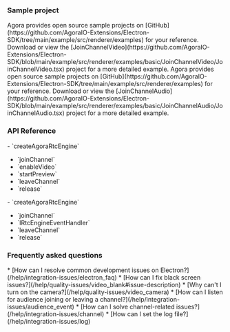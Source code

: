 <PlatformWrapper platform = "electron">

### Sample project
<ProductWrapper notAllowed="voice-calling">
Agora provides open source sample projects on [GitHub](https://github.com/AgoraIO-Extensions/Electron-SDK/tree/main/example/src/renderer/examples) for your reference. Download or view the [JoinChannelVideo](https://github.com/AgoraIO-Extensions/Electron-SDK/blob/main/example/src/renderer/examples/basic/JoinChannelVideo/JoinChannelVideo.tsx) project for a more detailed example.
</ProductWrapper>

<ProductWrapper product="voice-calling">
Agora provides open source sample projects on [GitHub](https://github.com/AgoraIO-Extensions/Electron-SDK/tree/main/example/src/renderer/examples) for your reference. Download or view the [JoinChannelAudio](https://github.com/AgoraIO-Extensions/Electron-SDK/blob/main/example/src/renderer/examples/basic/JoinChannelAudio/JoinChannelAudio.tsx) project for a more detailed example.
</ProductWrapper>



### API Reference
<ProductWrapper notAllowed="voice-calling">
- <Link to="{{Global.API_REF_ELECTRON_ROOT}}/class_irtcengine.html#api_createagorartcengine">`createAgoraRtcEngine`</Link>

- <Link to="{{Global.API_REF_ELECTRON_ROOT}}/class_irtcengine.html#api_irtcengine_joinchannel2">`joinChannel`</Link>

- <Link to="{{Global.API_REF_ELECTRON_ROOT}}/class_irtcengine.html#api_irtcengine_enablevideo">`enableVideo`</Link>

- <Link to="{{Global.API_REF_ELECTRON_ROOT}}/class_irtcengine.html#api_irtcengine_startpreview">`startPreview`</Link>

- <Link to="{{Global.API_REF_ELECTRON_ROOT}}/class_irtcengine.html#api_irtcengine_leavechannel2">`leaveChannel`</Link>

- <Link to="{{Global.API_REF_ELECTRON_ROOT}}/class_irtcengine.html#api_irtcengine_release">`release`</Link>

</ProductWrapper>
<ProductWrapper product="voice-calling">
- <Link to="{{Global.API_REF_ELECTRON_ROOT_VOICE_SDK}}/class_irtcengine.html#api_createagorartcengine">`createAgoraRtcEngine`</Link>

- <Link to="{{Global.API_REF_ELECTRON_ROOT_VOICE_SDK}}/class_irtcengine.html#api_irtcengine_joinchannel2">`joinChannel`</Link>

- <Link to="{{Global.API_REF_ELECTRON_ROOT_VOICE_SDK}}/class_irtcengineeventhandler.html#class_irtcengineeventhandler">`IRtcEngineEventHandler`</Link>

- <Link to="{{Global.API_REF_ELECTRON_ROOT_VOICE_SDK}}/class_irtcengine.html#api_irtcengine_leavechannel2">`leaveChannel`</Link>

- <Link to="{{Global.API_REF_ELECTRON_ROOT_VOICE_SDK}}/class_irtcengine.html#api_irtcengine_release">`release`</Link>

</ProductWrapper>

### Frequently asked questions
<ProductWrapper notAllowed="voice-calling">
* [How can I resolve common development issues on Electron?](/help/integration-issues/electron_faq)
* [How can I fix black screen issues?](/help/quality-issues/video_blank#issue-description)
* [Why can't I turn on the camera?](/help/quality-issues/video_camera)
</ProductWrapper>
* [How can I listen for audience joining or leaving a channel?](/help/integration-issues/audience_event)
* [How can I solve channel-related issues?](/help/integration-issues/channel)
* [How can I set the log file?](/help/integration-issues/log)

</PlatformWrapper>